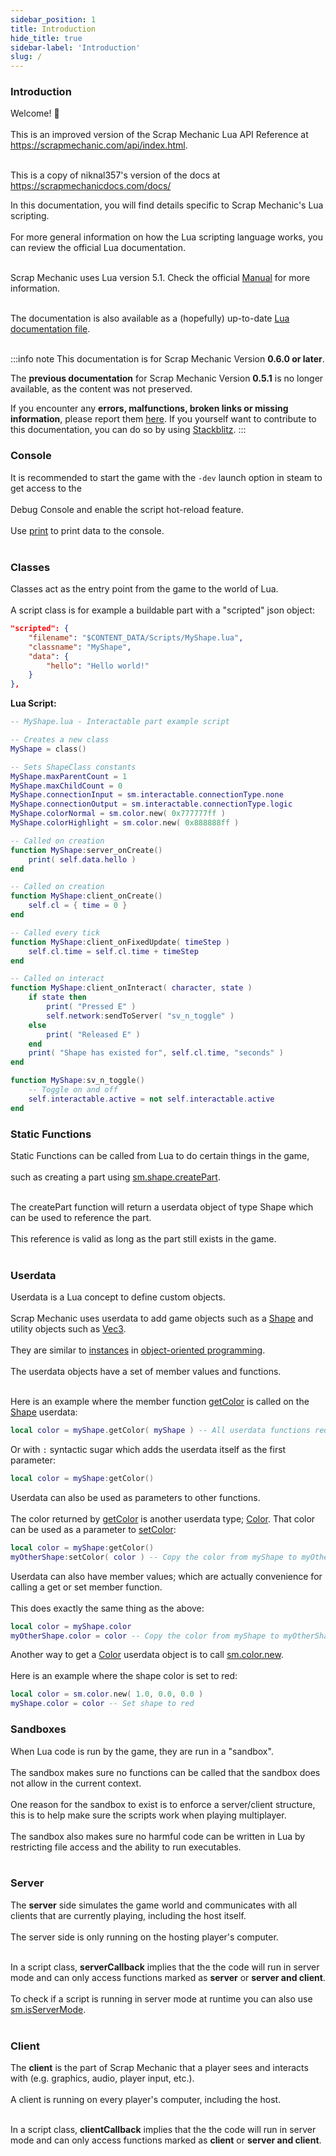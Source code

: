 ```yaml
---
sidebar_position: 1
title: Introduction
hide_title: true
sidebar-label: 'Introduction'
slug: /
---
```


### Introduction

Welcome! 👋<br></br>
This is an improved version of the Scrap Mechanic Lua API Reference at https://scrapmechanic.com/api/index.html. <br></br>

This is a copy of niknal357's version of the docs at https://scrapmechanicdocs.com/docs/

In this documentation, you will find details specific to Scrap Mechanic's Lua scripting. <br></br>
For more general information on how the Lua scripting language works, you can review the official Lua documentation. <br></br>

Scrap Mechanic uses Lua version 5.1. Check the official [Manual](https://www.lua.org/manual/5.1/) for more information. <br></br>

The documentation is also available as a (hopefully) up-to-date [Lua documentation file](https://github.com/Vajdani/sm_docs/blob/master/sm.lua). <br></br>

:::info note
This documentation is for Scrap Mechanic Version <strong>0.6.0 or later</strong>.

The <strong>previous documentation</strong> for Scrap Mechanic Version <strong>0.5.1</strong> is no longer available, as the content was not preserved.

If you encounter any **errors, malfunctions, broken links or missing information**, please report them [here](https://github.com/Scrap-Mods/docs/issues).
If you yourself want to contribute to this documentation, you can do so by using [Stackblitz](https://pr.new/github.com/Scrap-Mods/docs).
:::

### Console

It is recommended to start the game with the <code>-dev</code> launch option in steam to get access to the <br></br>
Debug Console and enable the script hot-reload feature. <br></br>
Use [print](/docs/lua/game_script_env/static_functions/Global#print) to print data to the console. <br></br>

### Classes

Classes act as the entry point from the game to the world of Lua. <br></br>
A script class is for example a buildable part with a "scripted" json object:
```json
"scripted": {
	"filename": "$CONTENT_DATA/Scripts/MyShape.lua",
	"classname": "MyShape",
	"data": {
		"hello": "Hello world!"
	}
},
```
<strong>Lua Script:</strong>

```lua
-- MyShape.lua - Interactable part example script

-- Creates a new class
MyShape = class()

-- Sets ShapeClass constants
MyShape.maxParentCount = 1
MyShape.maxChildCount = 0
MyShape.connectionInput = sm.interactable.connectionType.none
MyShape.connectionOutput = sm.interactable.connectionType.logic
MyShape.colorNormal = sm.color.new( 0x777777ff )
MyShape.colorHighlight = sm.color.new( 0x888888ff )

-- Called on creation
function MyShape:server_onCreate()
	print( self.data.hello )
end

-- Called on creation
function MyShape:client_onCreate()
	self.cl = { time = 0 }
end

-- Called every tick
function MyShape:client_onFixedUpdate( timeStep )
	self.cl.time = self.cl.time + timeStep
end

-- Called on interact
function MyShape:client_onInteract( character, state )
	if state then
		print( "Pressed E" )
		self.network:sendToServer( "sv_n_toggle" )
	else
		print( "Released E" )
	end
	print( "Shape has existed for", self.cl.time, "seconds" )
end

function MyShape:sv_n_toggle() 
	-- Toggle on and off
	self.interactable.active = not self.interactable.active
end
```
### Static Functions

Static Functions can be called from Lua to do certain things in the game, <br></br>
such as creating a part using [sm.shape.createPart](/docs/lua/game_script_env/static_functions/sm.shape#createpart). <br></br>

The createPart function will return a userdata object of type Shape which can be used to reference the part. <br></br>
This reference is valid as long as the part still exists in the game. <br></br>

### Userdata

Userdata is a Lua concept to define custom objects. <br></br>
Scrap Mechanic uses userdata to add game objects such as a [Shape](/docs/lua/game_script_env/Userdata/Shape) and utility objects such as [Vec3](/docs/lua/game_script_env/Userdata/Vec3). <br></br>
They are similar to [instances](https://en.wikipedia.org/wiki/Instance_(computer_science)) in [object-oriented programming](https://en.wikipedia.org/wiki/Object-oriented_programming). <br></br>
The userdata objects have a set of member values and functions. <br></br>

Here is an example where the member function [getColor](/docs/lua/game_script_env/Userdata/Shape#getcolor) is called on the [Shape](/docs/lua/game_script_env/Userdata/Shape) userdata:
```lua
local color = myShape.getColor( myShape ) -- All userdata functions require the object itself as first parameter.
```
Or with <code>:</code> syntactic sugar which adds the userdata itself as the first parameter:
```lua
local color = myShape:getColor()
```

Userdata can also be used as parameters to other functions. <br></br>
The color returned by [getColor](/docs/lua/game_script_env/Userdata/Shape#getcolor) is another userdata type; [Color](/docs/lua/game_script_env/Userdata/Color). That color can be used as a parameter to [setColor](/docs/lua/game_script_env/Userdata/Shape#setcolor):

```lua
local color = myShape:getColor()
myOtherShape:setColor( color ) -- Copy the color from myShape to myOtherShape
```
Userdata can also have member values; which are actually convenience for calling a get or set member function. <br></br>
This does exactly the same thing as the above:
```lua
local color = myShape.color
myOtherShape.color = color -- Copy the color from myShape to myOtherShape
```

Another way to get a [Color](/docs/lua/game_script_env/Userdata/Color) userdata object is to call [sm.color.new](/docs/lua/game_script_env/static_functions/sm.color#new). <br></br>
Here is an example where the shape color is set to red:
```lua
local color = sm.color.new( 1.0, 0.0, 0.0 )
myShape.color = color -- Set shape to red
```

### Sandboxes
When Lua code is run by the game, they are run in a "sandbox". <br></br>
The sandbox makes sure no functions can be called that the sandbox does not allow in the current context. <br></br>
One reason for the sandbox to exist is to enforce a server/client structure, this is to help make sure the scripts work when playing multiplayer. <br></br>
The sandbox also makes sure no harmful code can be written in Lua by restricting file access and the ability to run executables. <br></br>

### Server
The <strong>server</strong> side simulates the game world and communicates with all clients that are currently playing, including the host itself. <br></br>
The server side is only running on the hosting player's computer. <br></br>

In a script class, <strong>serverCallback</strong> implies that the the code will run in server mode and can only access functions marked as <strong>server</strong> or <strong>server and client</strong>. <br></br>
To check if a script is running in server mode at runtime you can also use [sm.isServerMode](/docs/lua/game_script_env/static_functions/sm#isservermode). <br></br>

### Client
The <strong>client</strong> is the part of Scrap Mechanic that a player sees and interacts with (e.g. graphics, audio, player input, etc.). <br></br>
A client is running on every player's computer, including the host. <br></br>

In a script class, <strong>clientCallback</strong> implies that the the code will run in server mode and can only access functions marked as <strong>client</strong> or <strong>server and client</strong>. <br></br>
